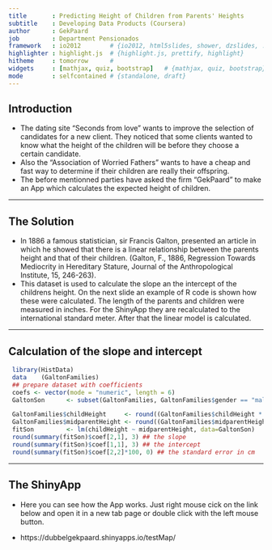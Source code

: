 ```yaml
---
title       : Predicting Height of Children from Parents' Heights
subtitle    : Developing Data Products (Coursera)
author      : GekPaard
job         : Department Pensionados
framework   : io2012        # {io2012, html5slides, shower, dzslides, ...}
highlighter : highlight.js  # {highlight.js, prettify, highlight}
hitheme     : tomorrow      # 
widgets     : [mathjax, quiz, bootstrap]   # {mathjax, quiz, bootstrap}
mode        : selfcontained # {standalone, draft}
---
```


## Introduction

- The dating site "Seconds from love" wants to improve the selection of candidates for a new client.    They noticed that some clients wanted to know what the height of the children will be before they choose a certain candidate.  
- Also the "Association of Worried Fathers" wants to have a cheap and fast way to determine if their children are really their offspring.
- The before mentionned parties have asked the firm "GekPaard" to make an App which calculates the expected height of children.

---

## The Solution

- In 1886 a famous statistician, sir Francis Galton, presented an article in which he showed that there is a linear relationship between the parents height and that of their children. (Galton, F.,  1886, Regression Towards Mediocrity in Hereditary Stature, Journal of the Anthropological Institute, 15, 246-263). 
- This dataset is used to calculate the slope an the intercept of the childrens height. On the next slide an example of R code is shown how these were calculated. The length of the parents and children were measured in inches. For the ShinyApp they are recalculated  to the international standard meter. After that the linear model is calculated.

---

## Calculation of the slope and intercept
```r
 library(HistData)  
 data    (GaltonFamilies)
 ## prepare dataset with coefficients
 coefs <- vector(mode = "numeric", length = 6)
 GaltonSon      <- subset(GaltonFamilies, GaltonFamilies$gender == "male")
```
```r
 GaltonFamilies$childHeight     <- round((GaltonFamilies$childHeight * 2.54)/100,3)
 GaltonFamilies$midparentHeight <- round((GaltonFamilies$midparentHeight * 2.54)/100,3)
 fitSon         <- lm(childHeight ~ midparentHeight, data=GaltonSon)
 round(summary(fitSon)$coef[2,1], 3) ## the slope
 round(summary(fitSon)$coef[1,1], 3) ## the intercept
 round(summary(fitSon)$coef[2,2]*100, 0) ## the standard error in cm
```

--- 

## The ShinyApp

- Here you can see how the App works. Just right mouse cick on the link below and open it in a new tab page or double click with the left mouse button. 

- https://dubbelgekpaard.shinyapps.io/testMap/



